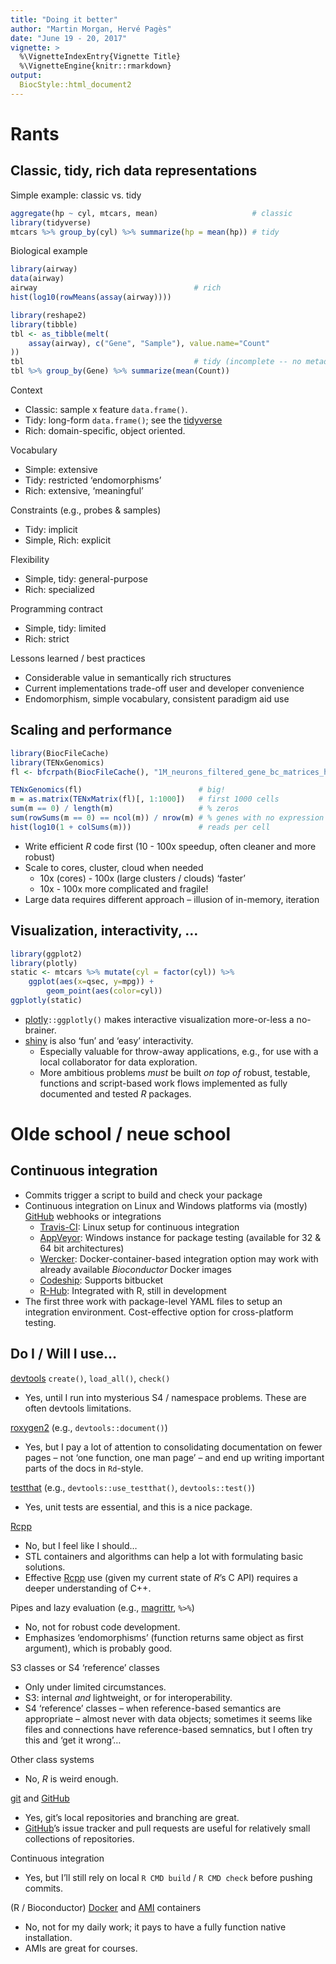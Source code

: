```yaml
---
title: "Doing it better"
author: "Martin Morgan, Hervé Pagès"
date: "June 19 - 20, 2017"
vignette: >
  %\VignetteIndexEntry{Vignette Title}
  %\VignetteEngine{knitr::rmarkdown}
output:
  BiocStyle::html_document2
---
```


# Rants

## Classic, tidy, rich data representations

Simple example: classic vs. tidy

```r
aggregate(hp ~ cyl, mtcars, mean)                     # classic
library(tidyverse)
mtcars %>% group_by(cyl) %>% summarize(hp = mean(hp)) # tidy
```

Biological example

```r
library(airway)
data(airway)
airway                                   # rich
hist(log10(rowMeans(assay(airway))))

library(reshape2)
library(tibble)
tbl <- as_tibble(melt(
    assay(airway), c("Gene", "Sample"), value.name="Count"
))
tbl                                      # tidy (incomplete -- no metadata)
tbl %>% group_by(Gene) %>% summarize(mean(Count))
```

Context

- Classic: sample x feature `data.frame()`.
- Tidy: long-form `data.frame()`; see the [tidyverse][]
- Rich: domain-specific, object oriented.

Vocabulary

- Simple: extensive
- Tidy: restricted 'endomorphisms'
- Rich: extensive, 'meaningful'

Constraints (e.g., probes & samples)

- Tidy: implicit
- Simple, Rich: explicit

Flexibility

- Simple, tidy: general-purpose
- Rich: specialized

Programming contract

- Simple, tidy: limited
- Rich: strict

Lessons learned / best practices

- Considerable value in semantically rich structures
- Current implementations trade-off user and developer
  convenience
- Endomorphism, simple vocabulary, consistent paradigm aid use

[tidyverse]: http://tidyverse.org/

## Scaling and performance

```r
library(BiocFileCache)
library(TENxGenomics)
fl <- bfcrpath(BiocFileCache(), "1M_neurons_filtered_gene_bc_matrices_h5.h5")

TENxGenomics(fl)                          # big!
m = as.matrix(TENxMatrix(fl)[, 1:1000])   # first 1000 cells
sum(m == 0) / length(m)                   # % zeros
sum(rowSums(m == 0) == ncol(m)) / nrow(m) # % genes with no expression
hist(log10(1 + colSums(m)))               # reads per cell
```

- Write efficient _R_ code first (10 - 100x speedup, often cleaner and
  more robust)
- Scale to cores, cluster, cloud when needed
    - 10x (cores) - 100x (large clusters / clouds) 'faster'
    - 10x - 100x more complicated and fragile!
- Large data requires different approach -- illusion of in-memory,
  iteration

## Visualization, interactivity, ...

```r
library(ggplot2)
library(plotly)
static <- mtcars %>% mutate(cyl = factor(cyl)) %>%
    ggplot(aes(x=qsec, y=mpg)) +
        geom_point(aes(color=cyl))
ggplotly(static)
```

- [plotly][]`::ggplotly()` makes interactive visualization
  more-or-less a no-brainer.
- [shiny][] is also 'fun' and 'easy' interactivity.
    - Especially valuable for throw-away applications, e.g., for use
      with a local collaborator for data exploration.
    - More ambitious problems _must_ be built _on top of_ robust,
      testable, functions and script-based work flows implemented as
      fully documented and tested _R_ packages.

[plotly]: https://cran.r-project.org/package=plotly
[shiny]: https://cran.r-project.org/package=shiny

# Olde school / neue school

## Continuous integration

- Commits trigger a script to build and check your package
- Continuous integration on Linux and Windows platforms via (mostly)
  [GitHub][] webhooks or integrations
    - [Travis-CI][]: Linux setup for continuous integration
    - [AppVeyor][]: Windows instance for package testing (available for 32
      & 64 bit architectures)
    - [Wercker][]: Docker-container-based integration option may work with
      already available _Bioconductor_ Docker images
    - [Codeship][]: Supports bitbucket
    - [R-Hub][]: Integrated with R, still in development
- The first three work with package-level YAML files to setup an
  integration environment. Cost-effective option for cross-platform
  testing.

[Travis-CI]: https://www.travis-ci.org
[AppVeyor]: https://www.appveyor.com
[Wercker]: https://www.wercker.com
[Codeship]: https://codeship.com/
[R-Hub]: https://github.com/r-hub/rhub

## Do I / Will I use...

[devtools][] `create()`, `load_all()`, `check()`

- Yes, until I run into mysterious S4 / namespace problems. These are
  often devtools limitations.

[roxygen2][] (e.g., `devtools::document()`)

- Yes, but I pay a lot of attention to consolidating documentation on
  fewer pages -- not 'one function, one man page' -- and end up
  writing important parts of the docs in `Rd`-style.

[testthat][] (e.g., `devtools::use_testthat()`, `devtools::test()`)

- Yes, unit tests are essential, and this is a nice package.

[Rcpp][]

- No, but I feel like I should...
- STL containers and algorithms can help a lot with formulating basic
  solutions.
- Effective [Rcpp][] use (given my current state of _R_'s C API)
  requires a deeper understanding of C++.

Pipes and lazy evaluation (e.g., [magrittr][], `%>%`)

- No, not for robust code development.
- Emphasizes 'endomorphisms' (function returns same object as first
  argument), which is probably good.

S3 classes or S4 'reference' classes

- Only under limited circumstances.
- S3: internal _and_ lightweight, or for interoperability.
- S4 'reference' classes -- when reference-based semantics are
  appropriate -- almost never with data objects; sometimes it seems
  like files and connections have reference-based semnatics, but I
  often try this and 'get it wrong'...

Other class systems

- No, _R_ is weird enough.

[git][] and [GitHub][]

- Yes, git's local repositories and branching are great.
- [GitHub][]'s issue tracker and pull requests are useful for
  relatively small collections of repositories.

Continuous integration

- Yes, but I'll still rely on local `R CMD build` / `R CMD check`
  before pushing commits.

(R / Bioconductor) [Docker][] and [AMI][] containers

- No, not for my daily work; it pays to have a fully function native
  installation.
- AMIs are great for courses.

[devtools]: https://cran.r-project.org/package=devtools
[roxygen2]: https://cran.r-project.org/package=roxygen2
[testthat]: https://cran.r-project.org/package=testthat
[Rcpp]: https://cran.r-project.org/package=Rcpp
[magrittr]: https://cran.r-project.org/package=magrittr
[git]: https://git-scm.com/
[GitHub]: https://github.com
[Docker]: https://bioconductor.org/help/docker/
[AMI]: https://bioconductor.org/help/bioconductor-cloud-ami/
